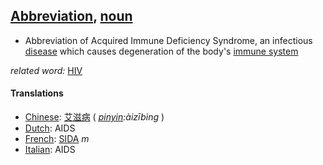 ==[[Abbreviation]], [[noun]]==

*Abbreviation of Acquired Immune Deficiency Syndrome,  an infectious [[disease]] which causes degeneration of the body's [[immune system]]

''related word:'' [[HIV]]

====Translations====
*[[Chinese]]: [[艾滋病]] ( ''[[pinyin]]:àizībìng'' )
*[[Dutch]]: AIDS
*[[French]]: [[SIDA]] ''m''
*[[Italian]]: AIDS